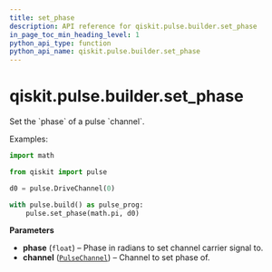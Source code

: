 ```yaml
---
title: set_phase
description: API reference for qiskit.pulse.builder.set_phase
in_page_toc_min_heading_level: 1
python_api_type: function
python_api_name: qiskit.pulse.builder.set_phase
---
```


<span id="qiskit-pulse-builder-set-phase" />

# qiskit.pulse.builder.set\_phase

<Function id="qiskit.pulse.builder.set_phase" github="https://github.com/qiskit/qiskit/tree/stable/0.16/qiskit/pulse/builder.py" signature="set_phase(phase, channel)">
  Set the `phase` of a pulse `channel`.

  Examples:

  ```python
  import math

  from qiskit import pulse

  d0 = pulse.DriveChannel(0)

  with pulse.build() as pulse_prog:
      pulse.set_phase(math.pi, d0)
  ```

  **Parameters**

  *   **phase** (`float`) – Phase in radians to set channel carrier signal to.
  *   **channel** ([`PulseChannel`](qiskit.pulse.channels#pulsechannel "qiskit.pulse.channels.PulseChannel")) – Channel to set phase of.
</Function>

